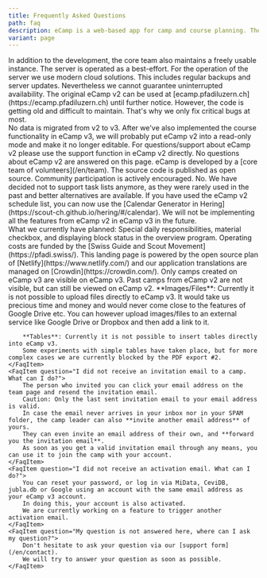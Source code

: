 ```yaml
---
title: Frequently Asked Questions
path: faq
description: eCamp is a web-based app for camp and course planning. The application is specialised for camps and courses of youth associations and for Y+S offers in the sport of camp sports/trekking. However, it is open to all interested parties, whether youth associations, school camps or other sports.
variant: page
---
```



<FaqSection title="Questions & Answers">
    <FaqItem question="How secure is my data at eCamp?">
        In addition to the development, the core team also maintains a freely usable
        instance. The server is operated as a best-effort. For the operation of the server we use modern cloud solutions.
        This includes regular backups and server updates. Nevertheless we cannot
        guarantee uninterrupted availability.
    </FaqItem>
    <FaqItem question="What will happen to eCamp v2?">
        The original eCamp v2 can be used at [ecamp.pfadiluzern.ch](https://ecamp.pfadiluzern.ch) until further notice.
        However, the code is getting old and difficult to maintain. That's why we only fix critical bugs at most.<br/>
        No data is migrated from v2 to v3. After we've also implemented the course functionality in eCamp v3,
        we will probably put eCamp v2 into a read-only mode and make it no longer editable.
    </FaqItem>
    <FaqItem question="I have a question about eCamp v2">
        For questions/support about eCamp v2 please use the support function in
        eCamp v2 directly. No questions about eCamp v2 are answered on
        this page.
    </FaqItem>
    <FaqItem question="Who is behind eCamp?">
        eCamp is developed by a [core team of volunteers](/en/team). The source code is published as
        open source. Community participation is actively encouraged.
    </FaqItem>
    <FaqItem question="Can I add tasks/todos in eCamp?">
        No. We have decided not to support task lists anymore,
        as they were rarely used in the past and better alternatives are available.
        If you have used the eCamp v2 schedule list,
        you can now use the [Calendar Generator in Hering](https://scout-ch.github.io/hering/#/calendar).
    </FaqItem>
    <FaqItem question="I miss the feature…">
        We will not be implementing all the features from eCamp v2 in eCamp v3 in the future.<br/>
        What we currently have planned: Special daily responsibilities, material checkbox,
        and displaying block status in the overview program.
    </FaqItem>
    <FaqItem question="Does anybody support you financially?">
        Operating costs are funded by the [Swiss Guide and Scout Movement](https://pfadi.swiss/).
        This landing page is powered by the open source plan of [Netlify](https://www.netlify.com/)
        and our application translations are managed on [Crowdin](https://crowdin.com/).
    </FaqItem>
    <FaqItem question="Are past camps also visible on eCamp v3?">
        Only camps created on eCamp v3 are visible on eCamp v3.
        Past camps from eCamp v2 are not visible, but can still be viewed on eCamp v2.
    </FaqItem>
    <FaqItem question="How can I add images, files or tables?">
        **Images/Files**: Currently it is not possible to upload files directly to eCamp v3.
        It would take us precious time and money and would never come close to the features of Google Drive etc.
        You can however upload images/files to an external service like Google Drive or Dropbox and then add a link to it.

        **Tables**: Currently it is not possible to insert tables directly into eCamp v3.
        Some experiments with simple tables have taken place, but for more complex cases we are currently blocked by the PDF export #2.
    </FaqItem>
    <FaqItem question="I did not receive an invitation email to a camp. What can I do?">
        The person who invited you can click your email address on the team page and resend the invitation email.
        Caution: Only the last sent invitation email to your email address is valid.
        In case the email never arrives in your inbox nor in your SPAM folder, the camp leader can also **invite another email address** of yours.
        They can even invite an email address of their own, and **forward you the invitation email**.
        As soon as you get a valid invitation email through any means, you can use it to join the camp with your account.
    </FaqItem>
    <FaqItem question="I did not receive an activation email. What can I do?">
        You can reset your password, or log in via MiData, CeviDB, jubla.db or Google using an account with the same email address as your eCamp v3 account.
        In doing this, your account is also activated.
        We are currently working on a feature to trigger another activation email.
    </FaqItem>
    <FaqItem question="My question is not answered here, where can I ask my question?">
        Don't hesitate to ask your question via our [support form](/en/contact).
        We will try to answer your question as soon as possible.
    </FaqItem>
</FaqSection>
